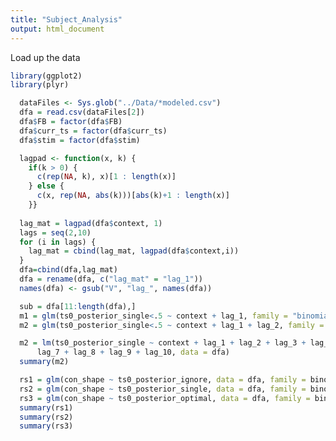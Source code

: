 ---
title: "Subject_Analysis"
output: html_document
---

Load up the data

```{r set up libraries}
library(ggplot2)
library(plyr)
```

```{r}
  dataFiles <- Sys.glob("../Data/*modeled.csv")
  dfa = read.csv(dataFiles[2])
  dfa$FB = factor(dfa$FB)
  dfa$curr_ts = factor(dfa$curr_ts)
  dfa$stim = factor(dfa$stim)
```

```{r helper functions}
  lagpad <- function(x, k) {
    if(k > 0) {
      c(rep(NA, k), x)[1 : length(x)] 
    } else {
      c(x, rep(NA, abs(k)))[abs(k)+1 : length(x)]
    }}
  
  lag_mat = lagpad(dfa$context, 1)
  lags = seq(2,10)
  for (i in lags) {
    lag_mat = cbind(lag_mat, lagpad(dfa$context,i))
  }
  dfa=cbind(dfa,lag_mat)
  dfa = rename(dfa, c("lag_mat" = "lag_1"))
  names(dfa) <- gsub("V", "lag_", names(dfa))
```

```{r }
  sub = dfa[11:length(dfa),]
  m1 = glm(ts0_posterior_single<.5 ~ context + lag_1, family = "binomial", data = sub)
  m2 = glm(ts0_posterior_single<.5 ~ context + lag_1 + lag_2, family = "binomial", data = sub)

  m2 = lm(ts0_posterior_single ~ context + lag_1 + lag_2 + lag_3 + lag_4 + lag_5 + lag_6 +
      lag_7 + lag_8 + lag_9 + lag_10, data = dfa)
  summary(m2)
```


```{r}
  rs1 = glm(con_shape ~ ts0_posterior_ignore, data = dfa, family = binomial)
  rs2 = glm(con_shape ~ ts0_posterior_single, data = dfa, family = binomial)
  rs3 = glm(con_shape ~ ts0_posterior_optimal, data = dfa, family = binomial)
  summary(rs1)
  summary(rs2)
  summary(rs3)
```

